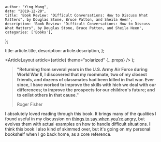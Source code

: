 
    author: "Ying Wang",
    date: "2019-12-28",
    title: 'Book Review: "Difficult Conversations: How to Discuss What Matters", by Douglas Stone, Bruce Patton, and Sheila Heen',
    description: 'Book Review: "Difficult Conversations: How to Discuss What Matters", by Douglas Stone, Bruce Patton, and Sheila Heen',
    categories: ['Books'],
};

  title: article.title,
  description: article.description,
};

  <ArticleLayout article={article} theme="solarized" {...props} />
);

> **"Returning from several years in the U.S. Army Air Force during World War
> II, I discovered that my roommate, two of my closest friends, and dozens of
> classmates had been killed in that war. Ever since, I have worked to improve
> the skills with hich we deal with our differences; to improve the prospects
> for our children's future; and to enlist others in that cause."**
>
> Roger Fisher

I absolutely loved reading through this book. It brings many of the qualities I
found useful in my discussion on [things to say when you're
angry](/posts/2019/12/06/things_to_say), but evolves them with actual examples
on how to handle difficult situations. I think this book I also kind of skimmed
over, but it's going on my personal bookshelf when I go back home, as a core
reference.
